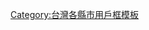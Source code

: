 {{Userbox
|id= [[File:Emblem of Changhua County.svg|45px]]
|id-c= green
|info= 這個用戶居住於'''[[彰化縣|<span style= color:#FFFF00>彰化縣</span>]]'''。
|info-c= green
|info-s= 10
|info-fc= white
|border-c= red
| nocat = {{{nocat|}}}
| usercategory = 彰化縣維基人
}}<noinclude>{{Documentation}}[[Category:台灣各縣市用戶框模板]]</noinclude>